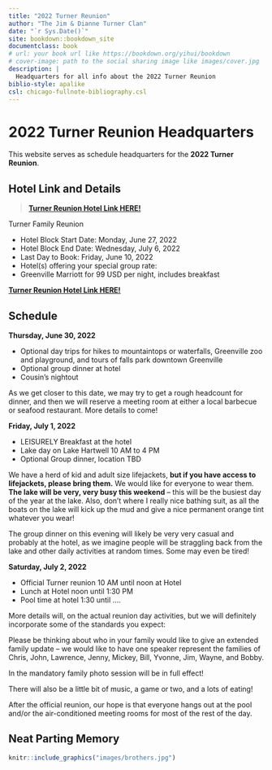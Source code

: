 ```yaml
--- 
title: "2022 Turner Reunion"
author: "The Jim & Dianne Turner Clan"
date: "`r Sys.Date()`"
site: bookdown::bookdown_site
documentclass: book
# url: your book url like https://bookdown.org/yihui/bookdown
# cover-image: path to the social sharing image like images/cover.jpg
description: |
  Headquarters for all info about the 2022 Turner Reunion
biblio-style: apalike
csl: chicago-fullnote-bibliography.csl
---
```


# 2022 Turner Reunion Headquarters  {-}

::: {.rmdimportant}

This website serves as schedule headquarters for the **2022 Turner Reunion**. 

:::

## Hotel Link and Details  {-}

> **[Turner Reunion Hotel Link HERE!](https://www.marriott.com/events/start.mi?id=1628261049761&key=GRP)**

Turner Family Reunion

- Hotel Block Start Date: Monday, June 27, 2022
- Hotel Block End Date: Wednesday, July 6, 2022
- Last Day to Book: Friday, June 10, 2022
- Hotel(s) offering your special group rate:
- Greenville Marriott for 99 USD per night, includes breakfast

::: {.rmdimportant}

**[Turner Reunion Hotel Link HERE!](https://www.marriott.com/events/start.mi?id=1628261049761&key=GRP)**

:::

## Schedule  {-}

**Thursday, June 30, 2022**

- Optional day trips for hikes to mountaintops or waterfalls, Greenville zoo and playground, and tours of falls park downtown Greenville
- Optional group dinner at hotel
- Cousin's nightout

As we get closer to this date, we may try to get a rough headcount for dinner, and then we will reserve a meeting room at either a local barbecue or seafood restaurant. More details to come!

**Friday, July 1, 2022** 

- LEISURELY Breakfast at the hotel
- Lake day on Lake Hartwell 10 AM to 4 PM
- Optional Group dinner, location TBD

We have a herd of kid and adult size lifejackets, **but if you have access to lifejackets, please bring them.** We would like for everyone to wear them. **The lake will be very, very busy this weekend** – this will be the busiest day of the year at the lake. Also, don't where I really nice bathing suit, as all the boats on the lake will kick up the mud and give a nice permanent orange tint whatever you wear!

The group dinner on this evening will likely be very very casual and probably at the hotel, as we imagine people will be straggling back from the lake and other daily activities at random times. Some may even be tired!


**Saturday, July 2, 2022**

- Official Turner reunion 10 AM until noon at Hotel
- Lunch at Hotel noon until 1:30 PM
- Pool time at hotel 1:30 until ....

More details will, on the actual reunion day activities, but we will definitely incorporate some of the standards you expect:

Please be thinking about who in your family would like to give an extended family update – we would like to have one speaker represent the families of Chris, John, Lawrence, Jenny, Mickey, Bill, Yvonne, Jim, Wayne, and Bobby.

In the mandatory family photo session will be in full effect!

There will also be a little bit of music, a game or two, and a lots of eating!

After the official reunion, our hope is that everyone hangs out at the pool and/or the air-conditioned meeting rooms for most of the rest of the day.

## Neat Parting Memory  {-}

```r
knitr::include_graphics("images/brothers.jpg")
```

